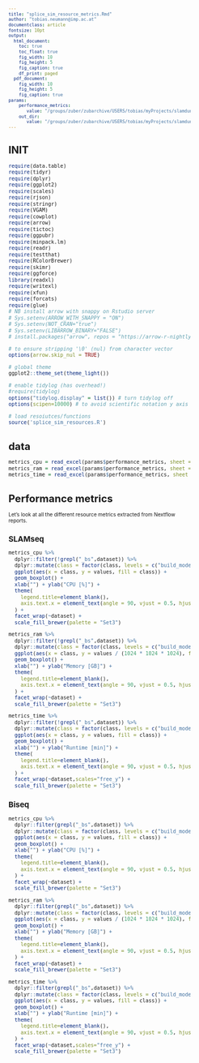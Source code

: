 ```yaml
---
title: "splice_sim_resource_metrics.Rmd"
author: "tobias.neumann@imp.ac.at"
documentclass: article
fontsize: 10pt
output:
  html_document:
    toc: true
    toc_float: true
    fig_width: 10
    fig_height: 5
    fig_caption: true
    df_print: paged
  pdf_document:
    fig_width: 10
    fig_height: 5
    fig_caption: true
params:
    performance_metrics:
       value: "/groups/zuber/zubarchive/USERS/tobias/myProjects/slamdunk/splice_sim/resource_metrics/nextflow_resource_metrics.xlsx"
    out_dir:
       value: "/groups/zuber/zubarchive/USERS/tobias/myProjects/slamdunk/splice_sim/resource_metrics/"
---
```

<style type="text/css">
body, td {
   font-size: 10px;
}
code.r{
  font-size: 10px;
}
pre {
  font-size: 10px
}
div.blue pre { background-color:lightblue; }
div.blue pre.r { background-color:blue; }
</style>

<!--
rmarkdown::render('splice_sim_paper.Rmd', 'html_document')
-->

# INIT

```r
require(data.table)
require(tidyr)
require(dplyr)
require(ggplot2)
require(scales)
require(rjson)
require(stringr)
require(VGAM)
require(cowplot)
require(arrow)
require(tictoc)
require(ggpubr)
require(minpack.lm)
require(readr)
require(testthat)
require(RColorBrewer)
require(skimr)
require(ggforce)
library(readxl)
require(writexl)
require(xfun)
require(forcats)
require(glue)
# NB install arrow with snappy on Rstudio server
# Sys.setenv(ARROW_WITH_SNAPPY = "ON")
# Sys.setenv(NOT_CRAN="true")
# Sys.setenv(LIBARROW_BINARY="FALSE")
# install.packages("arrow", repos = "https://arrow-r-nightly.s3.amazonaws.com")

# to ensure stripping '\0' (nul) from character vector
options(arrow.skip_nul = TRUE)

# global theme
ggplot2::theme_set(theme_light())

# enable tidylog (has overhead!)
#require(tidylog)
options("tidylog.display" = list()) # turn tidylog off
options(scipen=10000) # to avoid scientific notation y axis 

# load resoiutces/functions
source('splice_sim_resources.R')
```


# data

```r

metrics_cpu = read_excel(params$performance_metrics, sheet = "CPU")
metrics_ram = read_excel(params$performance_metrics, sheet = "RAM")
metrics_time = read_excel(params$performance_metrics, sheet = "TIME")

```

# Performance metrics

Let's look at all the different resource metrics extracted from Nextflow reports.

## SLAMseq

```r

metrics_cpu %>%
  dplyr::filter(!grepl("_bs",dataset)) %>%
  dplyr::mutate(class = factor(class, levels = c("build_model", "simulate_reads", "map_star","map_hisat_3n","postprocess_bams","extract_feature_metadata","evaluate_bams","preprocess_results"))) %>%
  ggplot(aes(x = class, y = values, fill = class)) +
  geom_boxplot() +
  xlab("") + ylab("CPU [%]") +
  theme(
    legend.title=element_blank(),
    axis.text.x = element_text(angle = 90, vjust = 0.5, hjust=1)
  ) +
  facet_wrap(~dataset) +
  scale_fill_brewer(palette = "Set3")

metrics_ram %>%
  dplyr::filter(!grepl("_bs",dataset)) %>%
  dplyr::mutate(class = factor(class, levels = c("build_model", "simulate_reads", "map_star","map_hisat_3n","postprocess_bams","extract_feature_metadata","evaluate_bams","preprocess_results"))) %>%
  ggplot(aes(x = class, y = values / (1024 * 1024 * 1024), fill = class)) +
  geom_boxplot() +
  xlab("") + ylab("Memory [GB]") +
  theme(
    legend.title=element_blank(),
    axis.text.x = element_text(angle = 90, vjust = 0.5, hjust=1)
  ) +
  facet_wrap(~dataset) +
  scale_fill_brewer(palette = "Set3")

metrics_time %>%
  dplyr::filter(!grepl("_bs",dataset)) %>%
  dplyr::mutate(class = factor(class, levels = c("build_model", "simulate_reads", "map_star","map_hisat_3n","postprocess_bams","extract_feature_metadata","evaluate_bams","preprocess_results"))) %>%
  ggplot(aes(x = class, y = values, fill = class)) +
  geom_boxplot() +
  xlab("") + ylab("Runtime [min]") +
  theme(
    legend.title=element_blank(),
    axis.text.x = element_text(angle = 90, vjust = 0.5, hjust=1)
  ) +
  facet_wrap(~dataset,scales="free_y") +
  scale_fill_brewer(palette = "Set3")

```

## Biseq

```r

metrics_cpu %>%
  dplyr::filter(grepl("_bs",dataset)) %>%
  dplyr::mutate(class = factor(class, levels = c("build_model", "simulate_reads", "map_star","map_hisat_3n","map_merangs","postprocess_bams","extract_feature_metadata","evaluate_bams","preprocess_results"))) %>%
  ggplot(aes(x = class, y = values, fill = class)) +
  geom_boxplot() +
  xlab("") + ylab("CPU [%]") +
  theme(
    legend.title=element_blank(),
    axis.text.x = element_text(angle = 90, vjust = 0.5, hjust=1)
  ) +
  facet_wrap(~dataset) +
  scale_fill_brewer(palette = "Set3")

metrics_ram %>%
  dplyr::filter(grepl("_bs",dataset)) %>%
  dplyr::mutate(class = factor(class, levels = c("build_model", "simulate_reads", "map_star","map_hisat_3n","map_merangs","postprocess_bams","extract_feature_metadata","evaluate_bams","preprocess_results"))) %>%
  ggplot(aes(x = class, y = values / (1024 * 1024 * 1024), fill = class)) +
  geom_boxplot() +
  xlab("") + ylab("Memory [GB]") +
  theme(
    legend.title=element_blank(),
    axis.text.x = element_text(angle = 90, vjust = 0.5, hjust=1)
  ) +
  facet_wrap(~dataset) +
  scale_fill_brewer(palette = "Set3")

metrics_time %>%
  dplyr::filter(grepl("_bs",dataset)) %>%
  dplyr::mutate(class = factor(class, levels = c("build_model", "simulate_reads", "map_star","map_hisat_3n","map_merangs","postprocess_bams","extract_feature_metadata","evaluate_bams","preprocess_results"))) %>%
  ggplot(aes(x = class, y = values, fill = class)) +
  geom_boxplot() +
  xlab("") + ylab("Runtime [min]") +
  theme(
    legend.title=element_blank(),
    axis.text.x = element_text(angle = 90, vjust = 0.5, hjust=1)
  ) +
  facet_wrap(~dataset,scales="free_y") +
  scale_fill_brewer(palette = "Set3")

```
